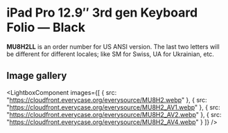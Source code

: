 
# iPad Pro 12.9″ 3rd gen Keyboard Folio — Black

<Callout type='info' emoji='👉🏻'>**MU8H2LL** is an order number for US ANSI version. The last two letters will be different for different locales; like SM for Swiss, UA for Ukrainian, etc.</Callout>

## Image gallery

<LightboxComponent
    images={[
      {
        src: "https://cloudfront.everycase.org/everysource/MU8H2.webp"
      },
      {
        src: "https://cloudfront.everycase.org/everysource/MU8H2_AV1.webp"
      },
      {
        src: "https://cloudfront.everycase.org/everysource/MU8H2_AV2.webp"
      },
      {
        src: "https://cloudfront.everycase.org/everysource/MU8H2_AV4.webp"
      }
    ]}
  />
